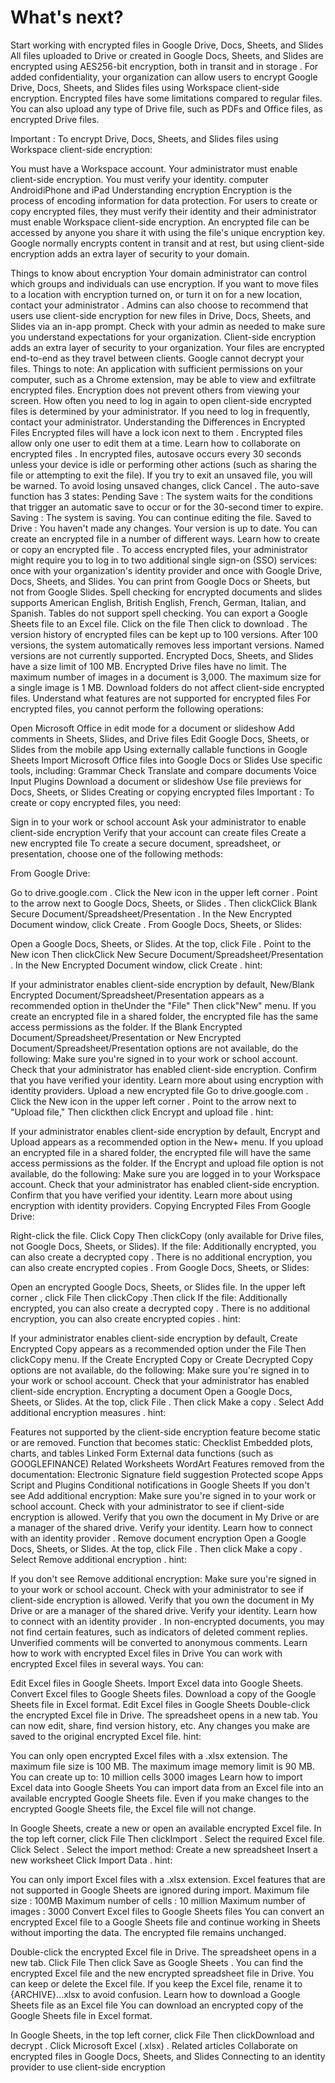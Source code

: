 # What's next?

Start working with encrypted files in Google Drive, Docs, Sheets, and Slides
All files uploaded to Drive or created in Google Docs, Sheets, and Slides are encrypted using AES256-bit encryption, both in transit and in storage . For added confidentiality, your organization can allow users to encrypt Google Drive, Docs, Sheets, and Slides files using Workspace client-side encryption. Encrypted files have some limitations compared to regular files. You can also upload any type of Drive file, such as PDFs and Office files, as encrypted Drive files.

Important : To encrypt Drive, Docs, Sheets, and Slides files using Workspace client-side encryption:

You must have a Workspace account.
Your administrator must enable client-side encryption.
You must verify your identity.
computer AndroidiPhone and iPad
Understanding encryption
Encryption is the process of encoding information for data protection. For users to create or copy encrypted files, they must verify their identity and their administrator must enable Workspace client-side encryption. An encrypted file can be accessed by anyone you share it with using the file's unique encryption key. Google normally encrypts content in transit and at rest, but using client-side encryption adds an extra layer of security to your domain.

Things to know about encryption
Your domain administrator can control which groups and individuals can use encryption. If you want to move files to a location with encryption turned on, or turn it on for a new location, contact your administrator .
Admins can also choose to recommend that users use client-side encryption for new files in Drive, Docs, Sheets, and Slides via an in-app prompt. Check with your admin as needed to make sure you understand expectations for your organization.
Client-side encryption adds an extra layer of security to your organization. Your files are encrypted end-to-end as they travel between clients. Google cannot decrypt your files. Things to note:
An application with sufficient permissions on your computer, such as a Chrome extension, may be able to view and exfiltrate encrypted files.
Encryption does not prevent others from viewing your screen.
How often you need to log in again to open client-side encrypted files is determined by your administrator. If you need to log in frequently, contact your administrator.
Understanding the Differences in Encrypted Files
Encrypted files will have a lock icon next to them .
Encrypted files allow only one user to edit them at a time. Learn how to collaborate on encrypted files .
In encrypted files, autosave occurs every 30 seconds unless your device is idle or performing other actions (such as sharing the file or attempting to exit the file).
If you try to exit an unsaved file, you will be warned. To avoid losing unsaved changes, click Cancel .
The auto-save function has 3 states:
Pending Save : The system waits for the conditions that trigger an automatic save to occur or for the 30-second timer to expire.
Saving : The system is saving. You can continue editing the file.
Saved to Drive : You haven't made any changes. Your version is up to date.
You can create an encrypted file in a number of different ways. Learn how to create or copy an encrypted file .
To access encrypted files, your administrator might require you to log in to two additional single sign-on (SSO) services: once with your organization's identity provider and once with Google Drive, Docs, Sheets, and Slides.
You can print from Google Docs or Sheets, but not from Google Slides.
Spell checking for encrypted documents and slides supports American English, British English, French, German, Italian, and Spanish.
Tables do not support spell checking.
You can export a Google Sheets file to an Excel file. Click on the file Then click to download .
The version history of encrypted files can be kept up to 100 versions. After 100 versions, the system automatically removes less important versions. Named versions are not currently supported.
Encrypted Docs, Sheets, and Slides have a size limit of 100 MB. Encrypted Drive files have no limit.
The maximum number of images in a document is 3,000.
The maximum size for a single image is 1 MB.
Download folders do not affect client-side encrypted files.
Understand what features are not supported for encrypted files
For encrypted files, you cannot perform the following operations:

Open Microsoft Office in edit mode for a document or slideshow
Add comments in Sheets, Slides, and Drive files
Edit Google Docs, Sheets, or Slides from the mobile app
Using externally callable functions in Google Sheets
Import Microsoft Office files into Google Docs or Slides
Use specific tools, including:
Grammar Check
Translate and compare documents
Voice Input
Plugins
Download a document or slideshow
Use file previews for Docs, Sheets, or Slides
Creating or copying encrypted files
Important : To create or copy encrypted files, you need:

Sign in to your work or school account
Ask your administrator to enable client-side encryption
Verify that your account can create files
Create a new encrypted file
To create a secure document, spreadsheet, or presentation, choose one of the following methods:

From Google Drive:

Go to drive.google.com .
Click the New icon in the upper left corner .
Point to the arrow next to Google Docs, Sheets, or Slides . Then clickClick Blank Secure Document/Spreadsheet/Presentation .
In the New Encrypted Document window, click Create .
From Google Docs, Sheets, or Slides:

Open a Google Docs, Sheets, or Slides.
At the top, click File .
Point to the New icon Then clickClick New Secure Document/Spreadsheet/Presentation .
In the New Encrypted Document window, click Create .
hint:

If your administrator enables client-side encryption by default, New/Blank Encrypted Document/Spreadsheet/Presentation appears as a recommended option in theUnder the "File" Then click"New" menu.
If you create an encrypted file in a shared folder, the encrypted file has the same access permissions as the folder.
If the Blank Encrypted Document/Spreadsheet/Presentation or New Encrypted Document/Spreadsheet/Presentation options are not available, do the following:
Make sure you're signed in to your work or school account.
Check that your administrator has enabled client-side encryption.
Confirm that you have verified your identity. Learn more about using encryption with identity providers.
Upload a new encrypted file
Go to drive.google.com .
Click the New icon in the upper left corner .
Point to the arrow next to "Upload file," Then clickthen click Encrypt and upload file .
hint:

If your administrator enables client-side encryption by default, Encrypt and Upload appears as a recommended option in the New+ menu.
If you upload an encrypted file in a shared folder, the encrypted file will have the same access permissions as the folder.
If the Encrypt and upload file option is not available, do the following:
Make sure you are logged in to your Workspace account.
Check that your administrator has enabled client-side encryption.
Confirm that you have verified your identity. Learn more about using encryption with identity providers.
Copying Encrypted Files
From Google Drive:

Right-click the file.
Click Copy Then clickCopy (only available for Drive files, not Google Docs, Sheets, or Slides).
If the file:
Additionally encrypted, you can also create a decrypted copy .
There is no additional encryption, you can also create encrypted copies .
From Google Docs, Sheets, or Slides:

Open an encrypted Google Docs, Sheets, or Slides file.
In the upper left corner , click File Then clickCopy .Then click
If the file:
Additionally encrypted, you can also create a decrypted copy .
There is no additional encryption, you can also create encrypted copies .
hint:

If your administrator enables client-side encryption by default, Create Encrypted Copy appears as a recommended option under the File Then clickCopy menu.
If the Create Encrypted Copy or Create Decrypted Copy options are not available, do the following:
Make sure you're signed in to your work or school account.
Check that your administrator has enabled client-side encryption.
Encrypting a document
Open a Google Docs, Sheets, or Slides.
At the top, click File . Then click Make a copy .
Select Add additional encryption measures .
hint:

Features not supported by the client-side encryption feature become static or are removed.
Function that becomes static:
Checklist
Embedded plots, charts, and tables
Linked Form
External data functions (such as GOOGLEFINANCE)
Related Worksheets
WordArt
Features removed from the documentation:
Electronic Signature field
suggestion
Protected scope
Apps Script and Plugins
Conditional notifications in Google Sheets
If you don't see Add additional encryption:
Make sure you're signed in to your work or school account.
Check with your administrator to see if client-side encryption is allowed.
Verify that you own the document in My Drive or are a manager of the shared drive.
Verify your identity. Learn how to connect with an identity provider .
Remove document encryption
Open a Google Docs, Sheets, or Slides.
At the top, click File . Then click Make a copy .
Select Remove additional encryption .
hint:

If you don't see Remove additional encryption:
Make sure you're signed in to your work or school account.
Check with your administrator to see if client-side encryption is allowed.
Verify that you own the document in My Drive or are a manager of the shared drive.
Verify your identity. Learn how to connect with an identity provider .
In non-encrypted documents, you may not find certain features, such as indicators of deleted comment replies.
Unverified comments will be converted to anonymous comments.
Learn how to work with encrypted Excel files in Drive
You can work with encrypted Excel files in several ways. You can:

Edit Excel files in Google Sheets.
Import Excel data into Google Sheets.
Convert Excel files to Google Sheets files.
Download a copy of the Google Sheets file in Excel format.
Edit Excel files in Google Sheets
Double-click the encrypted Excel file in Drive.
The spreadsheet opens in a new tab.
You can now edit, share, find version history, etc. Any changes you make are saved to the original encrypted Excel file.
hint:

You can only open encrypted Excel files with a .xlsx extension.
The maximum file size is 100 MB.
The maximum image memory limit is 90 MB.
You can create up to:
10 million cells
3000 images
Learn how to import Excel data into Google Sheets
You can import data from an Excel file into an available encrypted Google Sheets file. Even if you make changes to the encrypted Google Sheets file, the Excel file will not change.

In Google Sheets, create a new or open an available encrypted Excel file.
In the top left corner, click File Then clickImport .
Select the required Excel file.
Click Select .
Select the import method:
Create a new spreadsheet
Insert a new worksheet
Click Import Data .
hint:

You can only import Excel files with a .xlsx extension.
Excel features that are not supported in Google Sheets are ignored during import.
Maximum file size : 100MB
Maximum number of cells : 10 million
Maximum number of images : 3000
Convert Excel files to Google Sheets files
You can convert an encrypted Excel file to a Google Sheets file and continue working in Sheets without importing the data. The encrypted file remains unchanged.

Double-click the encrypted Excel file in Drive.
The spreadsheet opens in a new tab.
Click File Then click Save as Google Sheets .
You can find the encrypted Excel file and the new encrypted spreadsheet file in Drive. You can keep or delete the Excel file. If you keep the Excel file, rename it to {ARCHIVE}...xlsx to avoid confusion.
Learn how to download a Google Sheets file as an Excel file
You can download an encrypted copy of the Google Sheets file in Excel format.

In Google Sheets, in the top left corner, click File Then clickDownload and decrypt .
Click Microsoft Excel (.xlsx) .
Related articles
Collaborate on encrypted files in Google Docs, Sheets, and Slides
Connecting to an identity provider to use client-side encryption